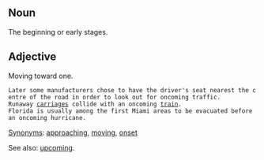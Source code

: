 == Noun ==
The beginning or early stages.

== Adjective ==

Moving toward one.

 Later some manufacturers chose to have the driver's seat nearest the centre of the road in order to look out for oncoming traffic.
 Runaway [[carriage]]s collide with an oncoming [[train]].
 Florida is usually among the first Miami areas to be evacuated before an oncoming hurricane.


[[Synonym]]s: [[approaching]], [[moving]], [[onset]]

See also: [[upcoming]].